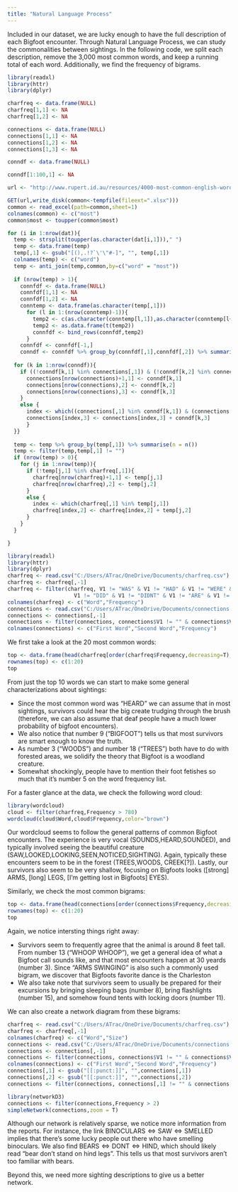 ---
title: "Natural Language Process"
---

Included in our dataset, we are lucky enough to have the full description of each Bigfoot encounter. Through Natural Language Process, we can study the commonalities between sightings. In the following code, we split each description, remove the 3,000 most common words, and keep a running total of each word. Additionally, we find the frequency of bigrams. 

```{r, message=FALSE, warning=FALSE, include=TRUE,eval=FALSE}
library(readxl)
library(httr)
library(dplyr)

charfreq <- data.frame(NULL)
charfreq[1,1] <- NA
charfreq[1,2] <- NA

connections <- data.frame(NULL)
connections[1,1] <- NA
connections[1,2] <- NA
connections[1,3] <- NA

conndf <- data.frame(NULL)

conndf[1:100,1] <- NA

url <- "http://www.rupert.id.au/resources/4000-most-common-english-words-xlsx.xlsx"

GET(url,write_disk(common<-tempfile(fileext=".xlsx")))
common <- read_excel(path=common,sheet=1)
colnames(common) <- c("most")
common$most <- toupper(common$most)

for (i in 1:nrow(dat)){
  temp <- strsplit(toupper(as.character(dat[i,1]))," ")
  temp <- data.frame(temp)
  temp[,1] <- gsub("[(),.!?`\'\"#-]", "", temp[,1])
  colnames(temp) <- c("word")
  temp <- anti_join(temp,common,by=c("word" = "most"))
  
  if (nrow(temp) > 1){
    connfdf <- data.frame(NULL)
    connfdf[1,1] <- NA
    connfdf[1,2] <- NA
    conntemp <- data.frame(as.character(temp[,1]))
      for (l in 1:(nrow(conntemp)-1)){
        temp2 <- c(as.character(conntemp[l,1]),as.character(conntemp[l+1,1]))
        temp2 <- as.data.frame(t(temp2))
        connfdf <- bind_rows(connfdf,temp2)
      }
    connfdf <- connfdf[-1,]
    conndf <- connfdf %>% group_by(connfdf[,1],connfdf[,2]) %>% summarise(n=n())
    
  for (k in 1:nrow(conndf)){
    if ((!conndf[k,1] %in% connections[,1]) & (!conndf[k,2] %in% connections[,2])){
      connections[nrow(connections)+1,1] <- conndf[k,1]
      connections[nrow(connections),2] <- conndf[k,2]
      connections[nrow(connections),3] <- conndf[k,3]
    }
    else {
      index <- which((connections[,1] %in% conndf[k,1]) & (connections[,2] %in% conndf[k,2]))
      connections[index,3] <- connections[index,3] + conndf[k,3]
      }
  }}
  
  temp <- temp %>% group_by(temp[,1]) %>% summarise(n = n())
  temp <- filter(temp,temp[,1] != "")
  if (nrow(temp) > 0){
    for (j in 1:nrow(temp)){
      if (!temp[j,1] %in% charfreq[,1]){
        charfreq[nrow(charfreq)+1,1] <- temp[j,1]
        charfreq[nrow(charfreq),2] <- temp[j,2]
      }
      else {
        index <- which(charfreq[,1] %in% temp[j,1])
        charfreq[index,2] <- charfreq[index,2] + temp[j,2]
      }
    }
  }

}


```
```{r, message=FALSE, warning=FALSE, include=FALSE}
library(readxl)
library(httr)
library(dplyr)
charfreq <- read.csv("C:/Users/ATrac/OneDrive/Documents/charfreq.csv")
charfreq <- charfreq[,-1]
charfreq <- filter(charfreq, V1 != "WAS" & V1 != "HAD" & V1 != "WERE" & V1 != "IS" & V1 != "BEEN" & V1 != "AN" & V1 != "WENT" & V1 != "GOT" &
                     V1 != "DID" & V1 != "DIDNT" & V1 != "ARE" & V1 != "DONT" & V1 != "WASNT" & V1 != "HAS")
colnames(charfreq) <- c("Word","Frequency")
connections <- read.csv("C:/Users/ATrac/OneDrive/Documents/connections.csv")
connections <- connections[,-1]
connections <- filter(connections, connections$V1 != "" & connections$V2 != "")
colnames(connections) <- c("First Word","Second Word","Frequency")
```

We first take a look at the 20 most common words:
```{r}
top <- data.frame(head(charfreq[order(charfreq$Frequency,decreasing=T),],20))
rownames(top) <- c(1:20)
top
```

From just the top 10 words we can start to make some general characterizations about sightings:

  * Since the most common word was "HEARD" we can assume that in most sightings, survivors could hear the big create trudging through the brush (therefore, we can also assume that deaf people have a much lower probability of bigfoot encounters). 
  * We also notice that number 9 ("BIGFOOT") tells us that most survivors are smart enough to know the truth.
  * As number 3 ("WOODS") and number 18 ("TREES") both have to do with forested areas, we solidify the theory that Bigfoot is a woodland creature.
  * Somewhat shockingly, people have to mention their foot fetishes so much that it's number 5 on the word frequency list.
  
For a faster glance at the data, we check the following word cloud:
```{r}
library(wordcloud)
cloud <- filter(charfreq,Frequency > 780)
wordcloud(cloud$Word,cloud$Frequency,color="brown")
```

Our wordcloud seems to follow the general patterns of common Bigfoot encounters. The experience is very vocal (SOUNDS,HEARD,SOUNDED), and typically involved seeing the beautiful creature (SAW,LOOKED,LOOKING,SEEN,NOTICED,SIGHTING). Again, typically these encounters seem to be in the forest (TREES,WOODS, CREEK[?]). Lastly, our survivors also seem to be very shallow, focusing on Bigfoots looks ([strong] ARMS, [long] LEGS, [I'm getting lost in Bigfoots] EYES).

Similarly, we check the most common bigrams:
```{r}
top <- data.frame(head(connections[order(connections$Frequency,decreasing=T),],20))
rownames(top) <- c(1:20)
top
```

Again, we notice intersting things right away:

  * Survivors seem to frequently agree that the animal is around 8 feet tall. From number 13 ("WHOOP WHOOP"), we get a general idea of what a Bigfoot call sounds like, and that most encounters happen at 30 yeards (number 3). Since "ARMS SWINGING" is also such a commonly used bigram, we discover that Bigfoots favorite dance is the Charleston
  * We also take note that survivors seem to usually be prepared for their excursions by bringing sleeping bags (number 8), bring flashlights (number 15), and somehow found tents with locking doors (number 11).
  
We can also create a network diagram from these bigrams:
```{r, message=FALSE, warning=FALSE, include=FALSE}
charfreq <- read.csv("C:/Users/ATrac/OneDrive/Documents/charfreq.csv")
charfreq <- charfreq[,-1]
colnames(charfreq) <- c("Word","Size")
connections <- read.csv("C:/Users/ATrac/OneDrive/Documents/connections.csv")
connections <- connections[,-1]
connections <- filter(connections, connections$V1 != "" & connections$V2 != "")
colnames(connections) <- c("First Word","Second Word","Frequency")
connections[,1] <- gsub("[[:punct:]]", "",connections[,1]) 
connections[,2] <- gsub("[[:punct:]]", "",connections[,2]) 
connections <- filter(connections, connections[,1] != "" & connections[,2] != "")
```
```{r}
library(networkD3)
connections <- filter(connections,Frequency > 2)
simpleNetwork(connections,zoom = T)

```

Although our network is relatively sparse, we notice more information from the reports. For instance, the link $\text{BINOCULARS} \Leftrightarrow \text{SAW} \Leftrightarrow \text{SMELLED}$ implies that there's some lucky people out there who have smelling binoculars. We also find $\text{BEARS} \Leftrightarrow \text{DONT} \Leftrightarrow \text{HIND}$, which should likely read "bear don't stand on hind legs". This tells us that most survivors aren't too familiar with bears. 

Beyond this, we need more sighting descriptions to give us a better network.